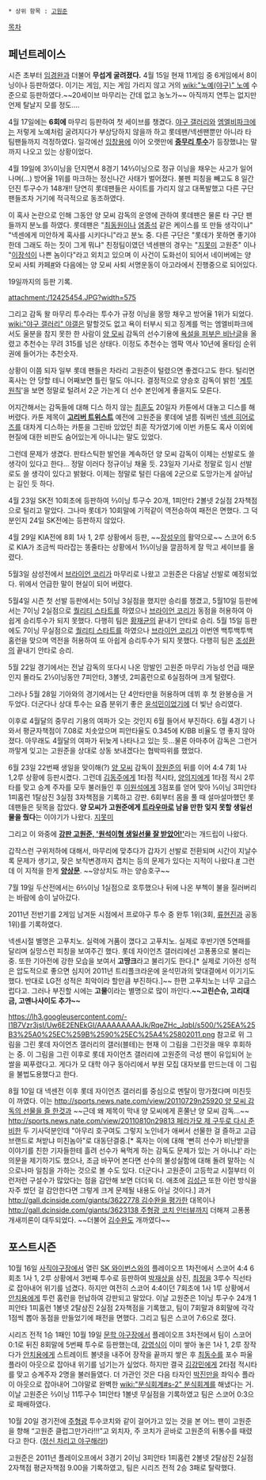  * 상위 항목 : [[고원준]]

[[목차]]
== 페넌트레이스 ==
시즌 초부터 [[임경완]]과 더불어 '''무섭게 굴려졌다.''' 4월 15일 현재 11게임 중 6게임에서 8이닝이나 등판하였다. 이기는 게임, 지는 게임 가리지 않고 거의 [[wiki:"노예(야구)" 노예]] 수준으로 등판하였다.~~20세이브 마무리는 간데 없고 농노가~~ 아직까지 연투는 없지만 언제 탈날지 모를 정도….

4월 17일에는 '''6회에''' 마무리 등판하여 첫 세이브를 챙겼다. [[야구 갤러리]]와 [[엠엘비파크]]에는 저렇게 노예처럼 굴려지다가 부상당하지 않을까 하고 롯데팬/넥센팬뿐만 아니라 타팀팬들까지 걱정하였다. 일각에선 [[임창용]]에 이어 오랫만에 '''[[중무리 투수]]'''가 등장했냐는 말까지 나오고 있는 상황이었다.

4월 19일에 3⅓이닝을 던지면서 8경기 14⅔이닝으로 정규 이닝을 채우는 사고가 일어나며(…) 방어율 1위를 마크하는 정신나간 사태가 벌어졌다. 불펜 피칭을 빼고도 8 일간 던진 투구수가 148개!! 당연히 롯데팬들은 사이트를 가리지 않고 대폭발했고 다른 구단 팬들조차 거기에 적극적으로 동조하였다.

이 혹사 논란으로 인해 그동안 양 모씨 감독의 운영에 관하여 롯데팬은 물론 타 구단 팬들까지 분노를 하였다. 롯데팬은 "[[최동원]]이나 [[염종석]] 같은 케이스를 또 만들 생각이냐" "넥센에게 미안하게 혹사를 시키다니"라고 분노 중. 다른 구단은 "롯데가 못하면 좋기야 한데 그래도 하는 짓이 그게 뭐냐" 친정팀이였던 넥센팬의 경우는 "[[지못미]] 고원준" 이나 "[[이장석]]이 나쁜 놈이다"라고 외치고 있으며 이 사건이 도화선이 되어서 네이버에는 양 모씨 사퇴 카페[http://cafe.naver.com/savethegiants #]와 다음에는 양 모씨 사퇴 서명운동이 아고라에서 진행중으로 되어있다.

19일까지의 등판 기록.

attachment:/12425454.JPG?width=575

그리고 감독 왈 마무리 투수라는 투수가 규정 이닝을 몽땅 채우고 방어율 1위가 되었다. [[wiki:"야구 갤러리" 야갤]]은 말할것도 없고 욕이 터부시 되고 징계를 먹는 엠엘비파크에서도 울분을 참지 못한 한 사람이 [[양승호|양 모씨]] 감독의 선수기용에 [http://mlbpark.donga.com/bbs/view.php?bbs=mpark_bbs_kbo&idx=748812&cpage=1&s_work=search&select=stt&keyword=%BE%E7%BD%C2%C8%A3 욕설을 퍼부은 비난글]을 올렸고 추천수는 무려 315를 넘은 상태다. 이정도 추천수는 엠팍 역사 10년에 올타임 순위권에 들어가는 추천숫자.

상황이 이쯤 되자 일부 롯데 팬들은 차라리 고원준이 털렸으면 좋겠다고도 한다. 털리면 혹사는 안 당할 테니 어째보면 틀린 말도 아니다. 결정적으로 양승호 감독이 밝힌 '[http://news.naver.com/main/read.nhn?mode=LSD&mid=sec&sid1=107&oid=241&aid=0002039211 계투원칙]'을 보면 정말로 털려서 2군 가는게 더 선수 본인에게 좋을지도 모른다.

어지간해서는 감독들에 대해 디스 하지 않는 [[최훈]]도 20일자 카툰에서 대놓고 디스를 해버렸다. 카툰 제목이 [http://news.naver.com/sports/index.nhn?category=baseball&ctg=cartoon&mod=read&id=812&office_id=223&type=kbo_cartoon&article_id=0000000470&m_url=%2Flist.nhn%3Fgno%3Dnews223%2C0000000470%26sort%3DgoodCount '''고리버 트위스트'''] 예전에 고원준을 롯데에 낼름 줘버린 [[넥센 히어로즈]]를 대차게 디스하는 카툰을 그린바 있었던 최훈 작가였기에 이번 카툰도 혹사 이외에 현질에 대한 비판도 숨어있는게 아니냐는 말도 있었다.

그런데 문제가 생겼다. 판타스틱한 발언을 계속하던 양 모씨 감독이 이제는 선발로도 쓸 생각이 있다고 한다... 정말 이러다 정규이닝 채울 듯. 23일자 기사로 정말로 임시 선발로도 쓸 생각이 있다고 밝혔다. 이제는 정말로 털린 다음에 2군으로 도망가는게 살아남는 길인 듯 하다.

4월 23일 SK전 10회초에 등판하여 ⅔이닝 투구수 20개, 1피안타 2볼넷 2실점 2자책점으로 털리고 말았다. 그나마 롯데가 10회말에 기적같이 역전승하여 패전은 면했다. 그 덕분인지 24일 SK전에는 등판하지 않았다.

4월 29일 KIA전에 8회 1사 1, 2루 상황에서 등판, ~~[[장성우]]의 활약으로~~ 스코어 6:5로 KIA가 조금씩 따라잡는 똥줄타는 상황에서 1⅔이닝을 깔끔하게 잘 막고 세이브를 올렸다.

5월3일 삼성전에서 [[브라이언 코리]]가 마무리로 나왔고 고원준은 다음날 선발로 예정되었다. 위에서 언급한 말이 현실이 되어 버렸다.

5월4일 시즌 첫 선발 등판에서는 5이닝 3실점을 했지만 승리를 챙겼고, 5월10일 등판에서는 7이닝 2실점으로 [[퀄리티 스타트]]를 하였으나 [[브라이언 코리]]가 동점을 허용하여 아쉽게 승리투수가 되지 못했다. 다행히 팀은 [[황재균]]의 끝내기 안타로 승리. 5월 15일 등판에도 7이닝 무실점으로 [[퀄리티 스타트]]를 하였으나 [[브라이언 코리]]가 이번엔 백투백투백 홈런을 맞으며 역전을 허용하여 또 아쉽게 승리투수가 되지 못했다. 다행히 팀은 [[조성환]]의 끝내기 안타로 승리.

5월 22일 경기에서는 전날 감독의 또다시 나온 망발인 고원준 마무리 가능성 언급 때문인지 몰라도 2⅓이닝동안 7피안타, 3볼넷, 2피홈런으로 6실점하며 크게 털렸다.

그러나 5월 28일 기아와의 경기에서는 단 4안타만을 허용하며 데뷔 후 첫 완봉승을 거두었다. 더군다나 상대 투수는 요즘 분위기 좋은 [[윤석민]]이었기에 더 빛난 승리였다.

이후로 4월달의 중무리 기용의 여파가 오는 것인지 6월 들어서 부진하다. 6월 4경기 나와서 평균자책점이 7.08로 치솟았으며 피안타율도 0.345에 K/BB 비율도 영 좋지 않아졌다. 아무래도 4월달의 여파가 뒤늦게 나타나고 있는 듯...물론 아마추어 감독은 그런거 까맣게 잊고는 고원준을 상대로 상동 보내겠다는 협박따위를 했었다.

6월 23일 22번째 생일을 맞이해(?) [[양승호|양 모씨]] 감독이 [[장원준]]의 뒤를 이어 4:4 7회 1사 1,2루 상황에 등판시켰다. 그런데 [[김동주]]에게 1타점 적시타, [[양의지]]에게 1타점 적시 2루타를 맞고 승계 주자를 모두 불러들인 후 [[이원석]]에게 3점포를 얻어 맞아 ⅓이닝 3피안타 1피홈런 1탈삼진 3실점 3자책점을 기록하고 강판. 6회부터 몸을 풀 때 설마설마했던 롯데팬들은 뒷목을 잡았다. '''양 모씨가 고원준에게 [[트라우마]]로 남을 만한 잊지 못할 생일선물을 줬다'''는 이야기가 나왔다. [[지못미]]

그리고 이 와중에 [http://sports.chosun.com/news/ntype2.htm?id=201106230100219820017954&ServiceDate=20110623 '''강판 고원준, '원석이형 생일선물 잘 받았어!' ''']라는 개드립이 나왔다.

갑작스런 구위저하에 대해서, 마무리에 맞추다가 갑자기 선발로 전환되며 시간이 지날수록 문제가 생기고, 잦은 보직변경까지 겹치는 등의 문제가 있다는 지적이 나왔다.[http://sports.media.daum.net/baseball/news/breaking/view.html?cateid=1028&newsid=20110624121814011&p=SpoChosun #] 그런데 이 지적을 한게 '''[[양상문]]'''. ~~양상치도 까는 양승호구~~

7월 19일 두산전에서는 6⅔이닝 1실점으로 호투했으나 뒤에 나온 부첵이 불을 질러버리는 바람에 승이 날아갔다.

2011년 전반기를 2게임 남겨둔 시점에서 프로야구 투수 중 완투 1위(3회, [[류현진]]과 공동 1위)를 기록하였다.

넥센시절 별명은 고푸치노. 실력에 거품이 꼈다고 고푸치노. 실제로 후반기엔 5연패를 달리며 실망스런 피칭을 보여주긴 했다. 롯데 자이언츠 갤러리에선 고퐁퐁으로 불리는중. 또한 기아전에 강한 모습을 보여서 '''고땅크'''라고 불리기도 한다.[* 실제로 기아전 성적은 압도적으로 좋으면 심지어 2011년 트리플크라운에 윤석민과의 맞대결에서 이기기도 했다. 반대로 LG전 성적은 최악이라 할만큼 부진하다.]~~  한편 고푸치노는 너무 고급스럽다고. 그러나 부진할 시에는 '''고물'''이라는 별명으로 많이 까인다.'''~~고린슨슈, 고리대금, 고멘나사이도 추가~~'''

https://lh3.googleusercontent.com/-I1B7Vzr3jsI/Uw6E2ENEkGI/AAAAAAAAAJk/RqeZHc_JqbI/s500/%25EA%25B3%25A0%25EC%259B%2590%25EC%25A4%25802011.png
참고로 위 그림을 그린 롯데 자이언츠 갤러리의 갤러(블테)는 현재 이 그림을 그린것을 매우 후회하는 중. 이 그림을 그린 이후로 롯데 자이언츠 갤러리에 고원준의 극성 팬이 유입되어 눈쌀을 찌푸렸다고. 게다가 모 대학 야구 동아리에서 부원 모집 대자보를 만드는데 이 그림을 불법도용했다고 한다.

8월 10일 대 넥센전 이후 롯데 자이언츠 갤러리를 중심으로 멘탈이 망가졌다며 미친듯이 까였다. 이는 [[http://sports.news.nate.com/view/20110729n25920 양 모씨 감독의 선물을 즐 한것]]과 ~~근데 왜 제목이 막내 양 모씨에게 혼쭐난 양 모씨 감독...~~ [[http://sports.news.nate.com/view/20110810n29813 페라가모 제 구두로 다시 준비한]] 두 기사덕분인데 "아무리 호구여도 그렇지 노인네가 애써서 선물한 걸 즐하고 고급 브랜드로 쳐받냐 미친놈아"로 대동단결중.[* 혹자는 이에 대해 '뻔히 선수가 비난받을 이야기를 친한 기자들한테 흘려 선수가 욕먹게 하는 감독도 문제가 있는 거 아니냐' 라는 의문을 제기하기도 했으나, 조금 바꾸어 본다면 선수의 불성실함에 대해 돌려 말하는 식으로나마 일침을 가하는 것으로 볼 수도 있다. 더군다나 고원준이 고등학교 시절부터 이런저런 구설수가 많았다는 점을 감안해 보면 더더욱 더. 애초에 [[김성근]] 또한 이런 방식을 자주 썼던 걸 감안한다면 그렇게 크게 문제될 내용도 아닐 것이다.]  과거 [[http://gall.dcinside.com/giants/3622778 김수완을 평가]]한 대목이나 [[http://gall.dcinside.com/giants/3623138 주형광 코치 인터뷰]]까지 더해져 고퐁퐁 개새끼론이 대두되었다. ~~더불어 [[김수완]]도 개까였다~~

== 포스트시즌 ==
10월 16일 [[사직야구장]]에서 열린 [[SK 와이번스]]와의 플레이오프 1차전에서 스코어 4:4 6회초 1사 1, 2루 상황에서 3번째 투수로 등판하여 [[박재상]]을 삼진, [[최정]]을 3루수 직선타로 잡아내어 위기를 넘겼다. 하지만 여전히 스코어 4:4이던 7회초에 1사 1루 상황에서 [[안치용]]에게 투런 홈런을 헌납하여 강판되고 말았다.
이날 고원준은 1이닝 투구수 24개 1피안타 1피홈런 1볼넷 2탈삼진 2실점 2자책점을 기록했고, 팀이 7회말과 8회말에 각각 1점씩 뽑아 동점을 만들었기에 패전을 면했다. 그리고 팀은 스코어 7:6으로 졌다.

시리즈 전적 1승 1패인 10월 19일 [[문학 야구장]]에서 플레이오프 3차전에서 팀이 스코어 0:1로 뒤진 8회말에 5번째 투수로 등판했는데, [[강영식]]이 이미 쌓아 놓은 1사 1, 2루 장작다가 [[안치용]]에게 스트레이트 볼넷을 내주어 장작을 끝까지 쌓은 후 [[최동수]]를 포수 파울 플라이 아웃으로 잡아내 위기를 넘기는가 싶었다. 하지만 결국 [[김강민]]에게 2타점 적시타를 맞고 승계주자 2명을 불러들였다. 더 가관인 것은 다음 타자인 [[박진만]]을 좌익수 플라이 아웃으로 잡아내어 그야말로 완벽한 [[wiki:"분식회계#s-2" 분식회계]]를 해냈다는 거. 이날 고원준은 ⅔이닝 11투구수 1피안타 1볼넷 무실점을 기록하였고 팀은 스코어 0:3으로 패배하였다.

10월 20일 경기전에 [[주형광]] 투수코치와 같이 걸어가고 있는 것을 본 어느 팬이 고원준을 향해 “고원준 클럽그만가라!!!”고 외치자, 주 코치가 곧바로 고원준의 뒤통수를 때렸다고 한다. ([http://gall.dcinside.com/list.php?id=giants&no=4054946 정신 차리고 야구해라!])

고원준은 2011년 플레이오프에서 3경기 2이닝 3피안타 1피홈런 2볼넷 2탈삼진 2실점 2자책점 평균자책점 9.00을 기록하였고, 팀은 시리즈 전적 2승 3패로 탈락했다.
